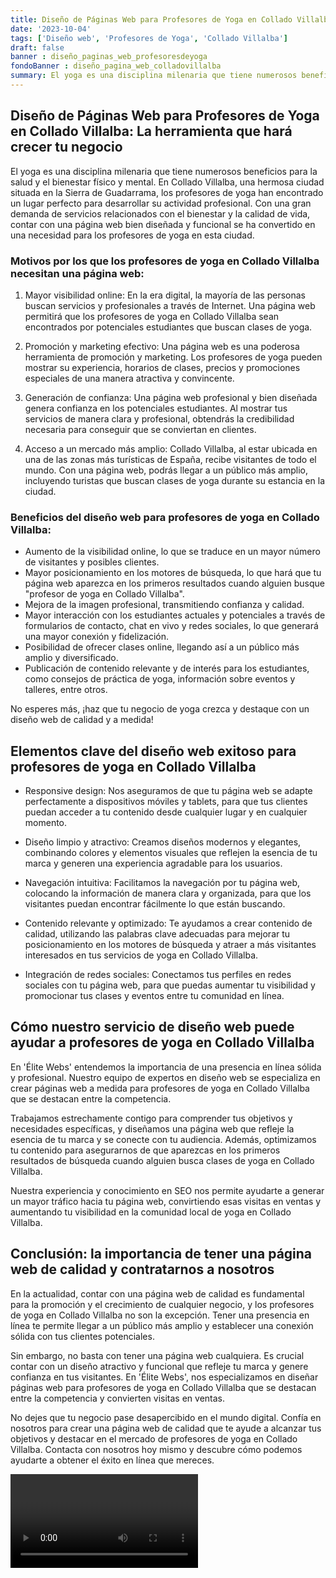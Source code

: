```yaml
---
title: Diseño de Páginas Web para Profesores de Yoga en Collado Villalba
date: '2023-10-04'
tags: ['Diseño web', 'Profesores de Yoga', 'Collado Villalba']
draft: false
banner : diseño_paginas_web_profesoresdeyoga
fondoBanner : diseño_pagina_web_colladovillalba
summary: El yoga es una disciplina milenaria que tiene numerosos beneficios para la salud y el bienestar físico y mental. En Collado Villalba, una hermosa ciudad situada en la Sierra de Guadarrama, los profesores de yoga han encontrado un lugar perfecto para desarrollar su actividad profesional. Con una gran demanda de servicios relacionados con el bienestar y la calidad de vida, contar con una página web bien diseñada y funcional se ha convertido en una necesidad para los profesores de yoga en esta ciudad.
---
```


## Diseño de Páginas Web para Profesores de Yoga en Collado Villalba: La herramienta que hará crecer tu negocio

El yoga es una disciplina milenaria que tiene numerosos beneficios para la salud y el bienestar físico y mental. En Collado Villalba, una hermosa ciudad situada en la Sierra de Guadarrama, los profesores de yoga han encontrado un lugar perfecto para desarrollar su actividad profesional. Con una gran demanda de servicios relacionados con el bienestar y la calidad de vida, contar con una página web bien diseñada y funcional se ha convertido en una necesidad para los profesores de yoga en esta ciudad.

### Motivos por los que los profesores de yoga en Collado Villalba necesitan una página web:

1. Mayor visibilidad online: En la era digital, la mayoría de las personas buscan servicios y profesionales a través de Internet. Una página web permitirá que los profesores de yoga en Collado Villalba sean encontrados por potenciales estudiantes que buscan clases de yoga.

2. Promoción y marketing efectivo: Una página web es una poderosa herramienta de promoción y marketing. Los profesores de yoga pueden mostrar su experiencia, horarios de clases, precios y promociones especiales de una manera atractiva y convincente.

3. Generación de confianza: Una página web profesional y bien diseñada genera confianza en los potenciales estudiantes. Al mostrar tus servicios de manera clara y profesional, obtendrás la credibilidad necesaria para conseguir que se conviertan en clientes.

4. Acceso a un mercado más amplio: Collado Villalba, al estar ubicada en una de las zonas más turísticas de España, recibe visitantes de todo el mundo. Con una página web, podrás llegar a un público más amplio, incluyendo turistas que buscan clases de yoga durante su estancia en la ciudad.

### Beneficios del diseño web para profesores de yoga en Collado Villalba:

- Aumento de la visibilidad online, lo que se traduce en un mayor número de visitantes y posibles clientes.
- Mayor posicionamiento en los motores de búsqueda, lo que hará que tu página web aparezca en los primeros resultados cuando alguien busque "profesor de yoga en Collado Villalba".
- Mejora de la imagen profesional, transmitiendo confianza y calidad.
- Mayor interacción con los estudiantes actuales y potenciales a través de formularios de contacto, chat en vivo y redes sociales, lo que generará una mayor conexión y fidelización.
- Posibilidad de ofrecer clases online, llegando así a un público más amplio y diversificado.
- Publicación de contenido relevante y de interés para los estudiantes, como consejos de práctica de yoga, información sobre eventos y talleres, entre otros.

No esperes más, ¡haz que tu negocio de yoga crezca y destaque con un diseño web de calidad y a medida!

<GifSeo />

<Cta />

## Elementos clave del diseño web exitoso para profesores de yoga en Collado Villalba

- Responsive design: Nos aseguramos de que tu página web se adapte perfectamente a dispositivos móviles y tablets, para que tus clientes puedan acceder a tu contenido desde cualquier lugar y en cualquier momento.

- Diseño limpio y atractivo: Creamos diseños modernos y elegantes, combinando colores y elementos visuales que reflejen la esencia de tu marca y generen una experiencia agradable para los usuarios.

- Navegación intuitiva: Facilitamos la navegación por tu página web, colocando la información de manera clara y organizada, para que los visitantes puedan encontrar fácilmente lo que están buscando.

- Contenido relevante y optimizado: Te ayudamos a crear contenido de calidad, utilizando las palabras clave adecuadas para mejorar tu posicionamiento en los motores de búsqueda y atraer a más visitantes interesados en tus servicios de yoga en Collado Villalba.

- Integración de redes sociales: Conectamos tus perfiles en redes sociales con tu página web, para que puedas aumentar tu visibilidad y promocionar tus clases y eventos entre tu comunidad en línea.

## Cómo nuestro servicio de diseño web puede ayudar a profesores de yoga en Collado Villalba

En 'Élite Webs' entendemos la importancia de una presencia en línea sólida y profesional. Nuestro equipo de expertos en diseño web se especializa en crear páginas web a medida para profesores de yoga en Collado Villalba que se destacan entre la competencia.

Trabajamos estrechamente contigo para comprender tus objetivos y necesidades específicas, y diseñamos una página web que refleje la esencia de tu marca y se conecte con tu audiencia. Además, optimizamos tu contenido para asegurarnos de que aparezcas en los primeros resultados de búsqueda cuando alguien busca clases de yoga en Collado Villalba.

Nuestra experiencia y conocimiento en SEO nos permite ayudarte a generar un mayor tráfico hacia tu página web, convirtiendo esas visitas en ventas y aumentando tu visibilidad en la comunidad local de yoga en Collado Villalba.

## Conclusión: la importancia de tener una página web de calidad y contratarnos a nosotros

En la actualidad, contar con una página web de calidad es fundamental para la promoción y el crecimiento de cualquier negocio, y los profesores de yoga en Collado Villalba no son la excepción. Tener una presencia en línea te permite llegar a un público más amplio y establecer una conexión sólida con tus clientes potenciales.

Sin embargo, no basta con tener una página web cualquiera. Es crucial contar con un diseño atractivo y funcional que refleje tu marca y genere confianza en tus visitantes. En 'Élite Webs', nos especializamos en diseñar páginas web para profesores de yoga en Collado Villalba que se destacan entre la competencia y convierten visitas en ventas.

No dejes que tu negocio pase desapercibido en el mundo digital. Confía en nosotros para crear una página web de calidad que te ayude a alcanzar tus objetivos y destacar en el mercado de profesores de yoga en Collado Villalba. Contacta con nosotros hoy mismo y descubre cómo podemos ayudarte a obtener el éxito en línea que mereces.

<Video />

<CtaBot job='Profesores de Yoga' city='Collado Villalba'/>

<Gmaps query='Collado Villalba+españa+maps' />